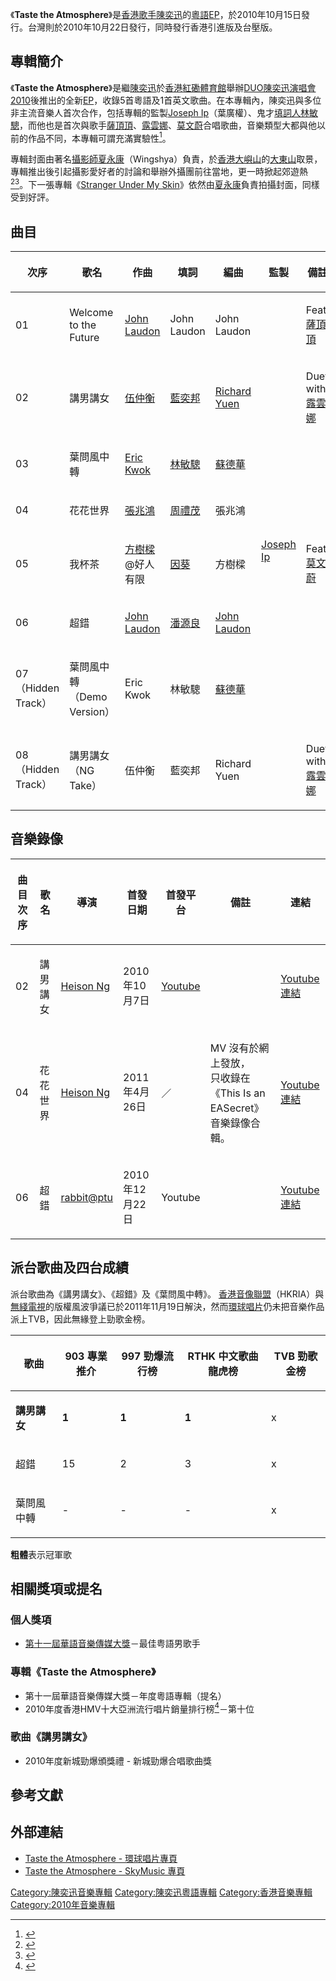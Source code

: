 {{Infobox album
| name       = Taste the Atmosphere
| type       = EP
| artist     = [[陳奕迅|陳奕迅]]
| cover      = EasonChen Album Taste the Atmosphere.jpg
| released   = {{flagicon|HK}} 2010年10月15日<br />{{flagicon|Taiwan}} 2010年10月22日
| recorded   = 2010年
| genre      = [[粵語|粵語]]流行
| label      = [[新藝寶唱片|新藝寶唱片]]
<!-- 未知參數 | number     = 6 -->
| length     = 
| producer   = 葉廣權
| reviews    = 
| prev_title = [[Time_Flies_(EP)|Time Flies]]
| prev_year  = 2010
| next_title = [[Stranger_Under_My_Skin|Stranger Under My Skin]]
| next_year  = 2011
}}
《'''Taste the Atmosphere'''》是[[香港歌手|香港歌手]][[陳奕迅|陳奕迅]]的[[粵語|粵語]][[EP|EP]]，於2010年10月15日發行。台灣則於2010年10月22日發行，同時發行香港引進版及台壓版。

==專輯簡介==
《'''Taste the Atmosphere'''》是繼[[陳奕迅|陳奕迅]]於[[香港紅磡體育館|香港紅磡體育館]]舉辦[[DUO陳奕迅演唱會2010|DUO陳奕迅演唱會2010]]後推出的全新[[EP|EP]]，收錄5首粵語及1首英文歌曲。在本專輯內，陳奕迅與多位非主流音樂人首次合作，包括專輯的監製[[葉廣權|Joseph Ip]]（葉廣權）、鬼才[[填詞人|填詞人]][[林敏驄|林敏驄]]，而他也是首次與歌手[[薩頂頂|薩頂頂]]、[[露雲娜|露雲娜]]、[[莫文蔚|莫文蔚]]合唱歌曲，音樂類型大都與他以前的作品不同，本專輯可謂充滿實驗性<ref>{{Cite web |url=http://vestigesoul725.mysinablog.com/index.php?op=ViewArticle&articleId=2673488 |title=品嘗音樂－－陳奕迅《Taste the Atmosphere》 (心跡．流影) |access-date=2013-02-01 |archive-url=https://web.archive.org/web/20190218033004/http://vestigesoul725.mysinablog.com/index.php?op=ViewArticle&articleId=2673488 |archive-date=2019-02-18 |dead-url=yes }}</ref>。

專輯封面由著名[[攝影師|攝影師]][[夏永康|夏永康]]（Wingshya）負責，於[[香港|香港]][[大嶼山|大嶼山]]的[[大東山|大東山]]取景，專輯推出後引起攝影愛好者的討論和舉辦外攝團前往當地，更一時掀起郊遊熱<ref>{{Cite web |url=http://www.photoblog.hk/wordpress/4062/%E9%99%B3%E5%A5%95%E8%BF%85%E7%9A%84%E6%96%B0cd%E5%B0%81%E9%9D%A2%E6%98%AF%E6%80%8E%E6%A8%A3%E6%8B%8D%E5%87%BA%E4%BE%86%E7%9A%84%EF%BC%9F |title=Photoblog 攝影札記：陳奕迅的新CD封面是怎樣拍出來的？ |access-date=2019-05-20 |archive-url=https://web.archive.org/web/20161110022728/http://photoblog.hk/wordpress/4062/%E9%99%B3%E5%A5%95%E8%BF%85%E7%9A%84%E6%96%B0cd%E5%B0%81%E9%9D%A2%E6%98%AF%E6%80%8E%E6%A8%A3%E6%8B%8D%E5%87%BA%E4%BE%86%E7%9A%84%EF%BC%9F |archive-date=2016-11-10 |dead-url=yes }}</ref><ref>{{Cite web |url=http://www.photoblog.hk/wordpress/18054/%EF%BC%BB%E5%A4%96%E6%94%9D%E5%9C%98%EF%BC%BD%E5%88%9D%E5%86%AC%E9%81%8A%E5%A4%A7%E6%9D%B1-2011 |title=Photoblog 攝影札記：［外攝團］初冬遊大東 2011 |access-date=2019-10-19 |archive-url=https://web.archive.org/web/20130917050210/http://www.photoblog.hk/wordpress/18054/%EF%BC%BB%E5%A4%96%E6%94%9D%E5%9C%98%EF%BC%BD%E5%88%9D%E5%86%AC%E9%81%8A%E5%A4%A7%E6%9D%B1-2011 |archive-date=2013-09-17 |dead-url=yes }}</ref>。下一張專輯《[[Stranger_Under_My_Skin|Stranger Under My Skin]]》依然由[[夏永康|夏永康]]負責拍攝封面，同樣受到好評。

==曲目==
{| class="wikitable sortable" 
|-
!次序
!歌名
!作曲
!填詞
!編曲
!監製
!備註
|-
| 01 || Welcome to the Future || [[劉諾生|John Laudon]] || John Laudon || John Laudon || rowspan = 8 | [[葉廣權|Joseph Ip]] || Feat.[[薩頂頂|薩頂頂]]
|-
| 02 || 講男講女 || [[伍仲衡|伍仲衡]] || [[藍奕邦|藍奕邦]] || [[袁卓繁|Richard Yuen]] || Duet with [[露雲娜|露雲娜]]
|-
| 03 || 葉問風中轉 || [[郭偉亮|Eric Kwok]] || [[林敏驄|林敏驄]] || [[蘇德華|蘇德華]] || 
|-
| 04 || 花花世界 || [[張兆鴻|張兆鴻]] || [[周禮茂|周禮茂]] || 張兆鴻 ||
|-
| 05 || 我杯茶 || [[方樹樑|方樹樑]]@好人有限 || [[因葵|因葵]] || 方樹樑 || Feat.[[莫文蔚|莫文蔚]]
|-
| 06 || 超錯 || [[劉諾生|John Laudon]] || [[潘源良|潘源良]] || [[劉諾生|John Laudon]] || 
|-
| 07（Hidden Track）|| 葉問風中轉（Demo Version） || Eric Kwok || 林敏驄 || [[蘇德華|蘇德華]] ||
|-
| 08（Hidden Track） || 講男講女（NG Take） || 伍仲衡 || 藍奕邦 || Richard Yuen || Duet with [[露雲娜|露雲娜]]
|}

== 音樂錄像 ==
{|class="wikitable sortable" 
|-
!曲目次序
!歌名
!導演
!首發日期
!首發平台
!備註
!連結
|-
| 02 || 講男講女 || [[Heison_Ng|Heison Ng]] || 2010年10月7日 || [[Youtube|Youtube]] ||   || [http://www.youtube.com/watch?v=nhg_ZBTZdBk Youtube連結]{{Wayback|url=http://www.youtube.com/watch?v=nhg_ZBTZdBk |date=20120303190926 }}
|-
| 04 || 花花世界 || [[Heison_Ng|Heison Ng]] || 2011年4月26日 || ／ || MV 沒有於網上發放，<br />只收錄在《This Is an EASecret》音樂錄像合輯。 || [http://www.youtube.com/watch?v=9lKn2HnvJhA Youtube連結]{{Wayback|url=http://www.youtube.com/watch?v=9lKn2HnvJhA |date=20180622033922 }}
|-
| 06 || 超錯 || [[rabbit@ptu|rabbit@ptu]] || 2010年12月22日 || Youtube ||   || [http://www.youtube.com/watch?v=sDAGXw6O6xY Youtube連結]{{Wayback|url=http://www.youtube.com/watch?v=sDAGXw6O6xY |date=20140113162831 }}
|}

==派台歌曲及四台成績==
派台歌曲為《講男講女》、《超錯》及《葉問風中轉》。
[[香港音像聯盟|香港音像聯盟]]（HKRIA）與[[無綫電視|無綫電視]]的版權風波爭議已於2011年11月19日解決，然而[[環球唱片|環球唱片]]仍未把音樂作品派上TVB，因此無緣登上勁歌金榜。

{| class="wikitable sortable"
|-
!歌曲||903 專業推介||997 勁爆流行榜||RTHK 中文歌曲龍虎榜||TVB 勁歌金榜
|-
| '''講男講女''' ||'''1'''||'''1'''||'''1''' ||x
|-
| 超錯 || 15 || 2 || 3 ||x
|-
| 葉問風中轉 || - || - || - ||x
|}

'''粗體'''表示冠軍歌
<br />

==相關獎項或提名==
===個人獎項===
*[[華語音樂傳媒大獎|第十一屆華語音樂傳媒大獎]]－最佳粤語男歌手

===專輯《Taste the Atmosphere》===
*第十一屆華語音樂傳媒大獎－年度粵語專輯（提名）
*2010年度香港HMV十大亞洲流行唱片銷量排行榜<ref>{{Cite web |url=http://3cmusic.com/home/hmv%E9%A6%99%E6%B8%AF2010%E5%B9%B4%E9%8A%B7%E9%87%8F%E6%A6%9C |title=3cmusic.com：2010年度香港HMV十大亞洲流行唱片銷量排行榜 |accessdate=2020-09-27 |archive-date=2020-09-02 |archive-url=https://web.archive.org/web/20200902162515/https://3cmusic.com/home/hmv%e9%a6%99%e6%b8%af2010%e5%b9%b4%e9%8a%b7%e9%87%8f%e6%a6%9c/ |dead-url=no }}</ref>－第十位

===歌曲《講男講女》===
*2010年度新城勁爆頒獎禮 - 新城勁爆合唱歌曲獎

== 參考文獻 ==
{{reflist}}

== 外部連結 ==
*[http://www.umg.com.hk/minisite/eason_tastetheatmosphere/ Taste the Atmosphere - 環球唱片專頁]{{Wayback|url=http://www.umg.com.hk/minisite/eason_tastetheatmosphere/ |date=20160313043748 }}
*[http://skymusic.com.hk/?p=13414 Taste the Atmosphere - SkyMusic 專頁]{{Wayback|url=http://skymusic.com.hk/?p=13414 |date=20160305011550 }}

{{陳奕迅}}

[[Category:陳奕迅音樂專輯|Category:陳奕迅音樂專輯]]
[[Category:陳奕迅粵語專輯|Category:陳奕迅粵語專輯]]
[[Category:香港音樂專輯|Category:香港音樂專輯]]
[[Category:2010年音樂專輯|Category:2010年音樂專輯]]